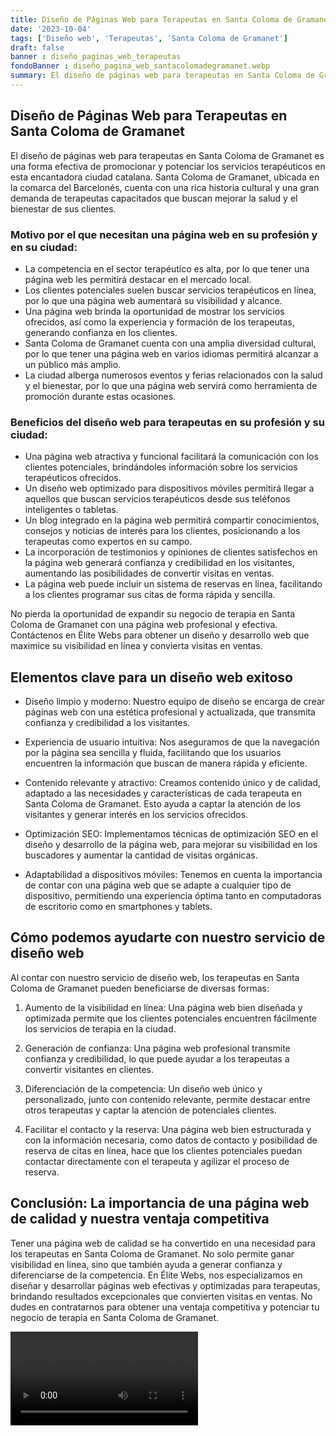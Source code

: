 ```yaml
---
title: Diseño de Páginas Web para Terapeutas en Santa Coloma de Gramanet
date: '2023-10-04'
tags: ['Diseño web', 'Terapeutas', 'Santa Coloma de Gramanet']
draft: false
banner : diseño_paginas_web_terapeutas
fondoBanner : diseño_pagina_web_santacolomadegramanet.webp
summary: El diseño de páginas web para terapeutas en Santa Coloma de Gramanet es una forma efectiva de promocionar y potenciar los servicios terapéuticos en esta encantadora ciudad catalana. Santa Coloma de Gramanet, ubicada en la comarca del Barcelonés, cuenta con una rica historia cultural y una gran demanda de terapeutas capacitados que buscan mejorar la salud y el bienestar de sus clientes. 
---
```


## Diseño de Páginas Web para Terapeutas en Santa Coloma de Gramanet

El diseño de páginas web para terapeutas en Santa Coloma de Gramanet es una forma efectiva de promocionar y potenciar los servicios terapéuticos en esta encantadora ciudad catalana. Santa Coloma de Gramanet, ubicada en la comarca del Barcelonés, cuenta con una rica historia cultural y una gran demanda de terapeutas capacitados que buscan mejorar la salud y el bienestar de sus clientes. 

### Motivo por el que necesitan una página web en su profesión y en su ciudad:
- La competencia en el sector terapéutico es alta, por lo que tener una página web les permitirá destacar en el mercado local.
- Los clientes potenciales suelen buscar servicios terapéuticos en línea, por lo que una página web aumentará su visibilidad y alcance.
- Una página web brinda la oportunidad de mostrar los servicios ofrecidos, así como la experiencia y formación de los terapeutas, generando confianza en los clientes.
- Santa Coloma de Gramanet cuenta con una amplia diversidad cultural, por lo que tener una página web en varios idiomas permitirá alcanzar a un público más amplio.
- La ciudad alberga numerosos eventos y ferias relacionados con la salud y el bienestar, por lo que una página web servirá como herramienta de promoción durante estas ocasiones.

### Beneficios del diseño web para terapeutas en su profesión y su ciudad:
- Una página web atractiva y funcional facilitará la comunicación con los clientes potenciales, brindándoles información sobre los servicios terapéuticos ofrecidos.
- Un diseño web optimizado para dispositivos móviles permitirá llegar a aquellos que buscan servicios terapéuticos desde sus teléfonos inteligentes o tabletas.
- Un blog integrado en la página web permitirá compartir conocimientos, consejos y noticias de interés para los clientes, posicionando a los terapeutas como expertos en su campo.
- La incorporación de testimonios y opiniones de clientes satisfechos en la página web generará confianza y credibilidad en los visitantes, aumentando las posibilidades de convertir visitas en ventas.
- La página web puede incluir un sistema de reservas en línea, facilitando a los clientes programar sus citas de forma rápida y sencilla.

No pierda la oportunidad de expandir su negocio de terapia en Santa Coloma de Gramanet con una página web profesional y efectiva. Contáctenos en Élite Webs para obtener un diseño y desarrollo web que maximice su visibilidad en línea y convierta visitas en ventas.

<GifSeo />

<Cta />

## Elementos clave para un diseño web exitoso

- Diseño limpio y moderno: Nuestro equipo de diseño se encarga de crear páginas web con una estética profesional y actualizada, que transmita confianza y credibilidad a los visitantes.

- Experiencia de usuario intuitiva: Nos aseguramos de que la navegación por la página sea sencilla y fluida, facilitando que los usuarios encuentren la información que buscan de manera rápida y eficiente.

- Contenido relevante y atractivo: Creamos contenido único y de calidad, adaptado a las necesidades y características de cada terapeuta en Santa Coloma de Gramanet. Esto ayuda a captar la atención de los visitantes y generar interés en los servicios ofrecidos.

- Optimización SEO: Implementamos técnicas de optimización SEO en el diseño y desarrollo de la página web, para mejorar su visibilidad en los buscadores y aumentar la cantidad de visitas orgánicas.

- Adaptabilidad a dispositivos móviles: Tenemos en cuenta la importancia de contar con una página web que se adapte a cualquier tipo de dispositivo, permitiendo una experiencia óptima tanto en computadoras de escritorio como en smartphones y tablets.

## Cómo podemos ayudarte con nuestro servicio de diseño web

Al contar con nuestro servicio de diseño web, los terapeutas en Santa Coloma de Gramanet pueden beneficiarse de diversas formas:

1. Aumento de la visibilidad en línea: Una página web bien diseñada y optimizada permite que los clientes potenciales encuentren fácilmente los servicios de terapia en la ciudad.

2. Generación de confianza: Una página web profesional transmite confianza y credibilidad, lo que puede ayudar a los terapeutas a convertir visitantes en clientes.

3. Diferenciación de la competencia: Un diseño web único y personalizado, junto con contenido relevante, permite destacar entre otros terapeutas y captar la atención de potenciales clientes.

4. Facilitar el contacto y la reserva: Una página web bien estructurada y con la información necesaria, como datos de contacto y posibilidad de reserva de citas en línea, hace que los clientes potenciales puedan contactar directamente con el terapeuta y agilizar el proceso de reserva.

## Conclusión: La importancia de una página web de calidad y nuestra ventaja competitiva

Tener una página web de calidad se ha convertido en una necesidad para los terapeutas en Santa Coloma de Gramanet. No solo permite ganar visibilidad en línea, sino que también ayuda a generar confianza y diferenciarse de la competencia. En Élite Webs, nos especializamos en diseñar y desarrollar páginas web efectivas y optimizadas para terapeutas, brindando resultados excepcionales que convierten visitas en ventas. No dudes en contratarnos para obtener una ventaja competitiva y potenciar tu negocio de terapia en Santa Coloma de Gramanet.

<Video />

<CtaBot job='Terapeutas' city='Santa Coloma de Gramanet'/>

<Gmaps query='Santa Coloma de Gramanet+españa+maps' />